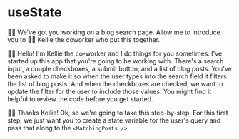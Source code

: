 # useState

<EpicVideo url="https://www.epicreact.dev/workshops/react-hooks/usestate" />

👨‍💼 We've got you working on a blog search page. Allow me to introduce you to
🧝‍♂️ Kellie the coworker who put this together.

🧝‍♂️ Hello! I'm Kellie the co-worker and I do things for you sometimes. I've
started up this app that you're going to be working with. There's a search
input, a couple checkboxes, a submit button, and a list of blog posts. You've
been asked to make it so when the user types into the search field it filters
the list of blog posts. And when the checkboxes are checked, we want to update
the filter for the user to include those values. You might find it helpful to
review the code before you get started.

👨‍💼 Thanks Kellie! Ok, so we're going to take this step-by-step. For this first
step, we just want you to create a state variable for the user's query and pass
that along to the `<MatchingPosts />`.
